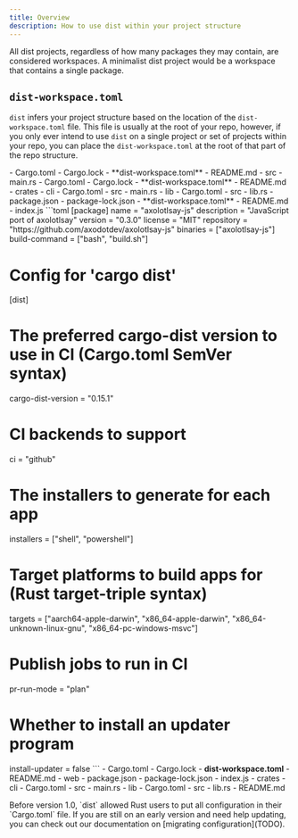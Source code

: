 ```yaml
---
title: Overview
description: How to use dist within your project structure
---
```



All dist projects, regardless of how many packages they may contain, are
considered workspaces. A minimalist dist project would be a workspace that contains
a single package.

## `dist-workspace.toml`

`dist` infers your project structure based on the location of the `dist-workspace.toml`
file. This file is usually at the root of your repo, however, if you only ever intend
to use `dist` on a single project or set of projects within your repo, you can
place the `dist-workspace.toml` at the root of that part of the repo structure.

<Tabs>
    <TabItem label="Rust (simple)">
        <FileTree>
            - Cargo.toml
            - Cargo.lock
            - **dist-workspace.toml**
            - README.md
            - src
                - main.rs
        </FileTree>
    </TabItem>
    <TabItem label="Rust (workspace)">
        <FileTree>
            - Cargo.toml
            - Cargo.lock
            - **dist-workspace.toml**
            - README.md
            - crates
                - cli
                    - Cargo.toml
                    - src
                        - main.rs
                - lib
                    - Cargo.toml
                    - src
                        - lib.rs
        </FileTree>
    </TabItem>
    <TabItem label="Javascript (simple)">
        <Tabs>
            <TabItem label="File Explorer">
                <FileTree>
                    - package.json
                    - package-lock.json
                    - **dist-workspace.toml**
                    - README.md
                    - index.js
                </FileTree>
            </TabItem>
            <TabItem label="dist-workspace.toml">
                ```toml
                [package]
name = "axolotlsay-js"
description = "JavaScript port of axolotlsay"
version = "0.3.0"
license = "MIT"
repository = "https://github.com/axodotdev/axolotlsay-js"
binaries = ["axolotlsay-js"]
build-command = ["bash", "build.sh"]

# Config for 'cargo dist'
[dist]
# The preferred cargo-dist version to use in CI (Cargo.toml SemVer syntax)
cargo-dist-version = "0.15.1"
# CI backends to support
ci = "github"
# The installers to generate for each app
installers = ["shell", "powershell"]
# Target platforms to build apps for (Rust target-triple syntax)
targets = ["aarch64-apple-darwin", "x86_64-apple-darwin", "x86_64-unknown-linux-gnu", "x86_64-pc-windows-msvc"]
# Publish jobs to run in CI
pr-run-mode = "plan"
# Whether to install an updater program
install-updater = false
                ```
            </TabItem>
        </Tabs>
    </TabItem>
    <TabItem label="Hybrid">
        <FileTree>
            - Cargo.toml
            - Cargo.lock
            - **dist-workspace.toml**
            - README.md
            - web
                - package.json
                - package-lock.json
                - index.js
            - crates
                - cli
                    - Cargo.toml
                    - src
                        - main.rs
                - lib
                    - Cargo.toml
                    - src
                        - lib.rs
            - README.md
        </FileTree>
    </TabItem>
</Tabs>

<Aside type="note">
Before version 1.0, `dist` allowed Rust users to put all configuration in their
`Cargo.toml` file. If you are still on an early version and need help updating,
you can check out our documentation on [migrating configuration](TODO).
</Aside>
